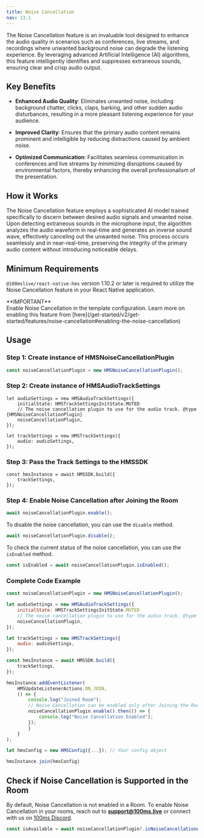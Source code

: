 ```yaml
---
title: Noise Cancellation
nav: 13.1
---
```


The Noise Cancellation feature is an invaluable tool designed to enhance the audio quality in scenarios such as conferences, live streams, and recordings where unwanted background noise can degrade the listening experience. By leveraging advanced Artificial Intelligence (AI) algorithms, this feature intelligently identifies and suppresses extraneous sounds, ensuring clear and crisp audio output.

## Key Benefits

- **Enhanced Audio Quality**: Eliminates unwanted noise, including background chatter, clicks, claps, barking, and other sudden audio disturbances, resulting in a more pleasant listening experience for your audience.

- **Improved Clarity**: Ensures that the primary audio content remains prominent and intelligible by reducing distractions caused by ambient noise.

- **Optimized Communication**: Facilitates seamless communication in conferences and live streams by minimizing disruptions caused by environmental factors, thereby enhancing the overall professionalism of the presentation.

## How it Works

The Noise Cancellation feature employs a sophisticated AI model trained specifically to discern between desired audio signals and unwanted noise. Upon detecting extraneous sounds in the microphone input, the algorithm analyzes the audio waveform in real-time and generates an inverse sound wave, effectively canceling out the unwanted noise. This process occurs seamlessly and in near-real-time, preserving the integrity of the primary audio content without introducing noticeable delays.

## Minimum Requirements

`@100mslive/react-native-hms` version 1.10.2 or later is required to utilize the Noise Cancellation feature in your React Native application.

<Note type='warning'>
**IMPORTANT** <br/>
Enable Noise Cancellation in the template configuration. Learn more on enabling this feature from [here](/get-started/v2/get-started/features/noise-cancellation#enabling-the-noise-cancellation)
</Note>


## Usage

<div className="steps-container">

### Step 1: Create instance of HMSNoiseCancellationPlugin

```js
const noiseCancellationPlugin = new HMSNoiseCancellationPlugin();
```

### Step 2: Create instance of HMSAudioTrackSettings

```js{4}
let audioSettings = new HMSAudioTrackSettings({
    initialState: HMSTrackSettingsInitState.MUTED
    // The noise cancellation plugin to use for the audio track. @type {HMSNoiseCancellationPlugin}
    noiseCancellationPlugin,
});

let trackSettings = new HMSTrackSettings({
    audio: audioSettings,
});
```

### Step 3: Pass the Track Settings to the HMSSDK

```js{2}
const hmsInstance = await HMSSDK.build({
    trackSettings,
});
```

### Step 4: Enable Noise Cancellation after Joining the Room

```js
await noiseCancellationPlugin.enable();
```

To disable the noise cancellation, you can use the `disable` method.

```js
await noiseCancellationPlugin.disable();
```

To check the current status of the noise cancellation, you can use the `isEnabled` method.

```js
const isEnabled = await noiseCancellationPlugin.isEnabled();
```


### Complete Code Example

```js
const noiseCancellationPlugin = new HMSNoiseCancellationPlugin();

let audioSettings = new HMSAudioTrackSettings({
    initialState: HMSTrackSettingsInitState.MUTED
    // The noise cancellation plugin to use for the audio track. @type {HMSNoiseCancellationPlugin}
    noiseCancellationPlugin,
});

let trackSettings = new HMSTrackSettings({
    audio: audioSettings,
});

const hmsInstance = await HMSSDK.build({
    trackSettings,
});

hmsInstance.addEventListener(
    HMSUpdateListenerActions.ON_JOIN,
    () => {
        console.log("Joined Room");
        // Noise Cancellation can be enabled only after Joining the Room
        noiseCancellationPlugin.enable().then(() => {
            console.log("Noise Cancellation Enabled");
        });
        }
    }
);

let hmsConfig = new HMSConfig({...}); // Your config object

hmsInstance.join(hmsConfig)
```
</div>

## Check if Noise Cancellation is Supported in the Room

By default, Noise Cancellation is not enabled in a Room. To enable Noise Cancellation in your rooms, reach out to **support@100ms.live** or connect with us on [100ms Discord](https://discord.com/invite/kGdmszyzq2).

```js
const isAvailable = await noiseCancellationPlugin?.isNoiseCancellationAvailable();
```
